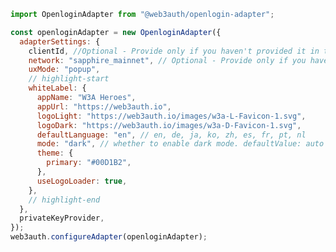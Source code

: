 ```javascript
import OpenloginAdapter from "@web3auth/openlogin-adapter";

const openloginAdapter = new OpenloginAdapter({
  adapterSettings: {
    clientId, //Optional - Provide only if you haven't provided it in the Web3Auth Instantiation Code
    network: "sapphire_mainnet", // Optional - Provide only if you haven't provided it in the Web3Auth Instantiation Code
    uxMode: "popup",
    // highlight-start
    whiteLabel: {
      appName: "W3A Heroes",
      appUrl: "https://web3auth.io",
      logoLight: "https://web3auth.io/images/w3a-L-Favicon-1.svg",
      logoDark: "https://web3auth.io/images/w3a-D-Favicon-1.svg",
      defaultLanguage: "en", // en, de, ja, ko, zh, es, fr, pt, nl
      mode: "dark", // whether to enable dark mode. defaultValue: auto
      theme: {
        primary: "#00D1B2",
      },
      useLogoLoader: true,
    },
    // highlight-end
  },
  privateKeyProvider,
});
web3auth.configureAdapter(openloginAdapter);
```
